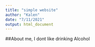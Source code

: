 ```yaml
---
title: "simple website"
author: "Kalen"
date: "7/11/2021"
output: html_document
---
```


##About me, I dont like drinking Alcohol